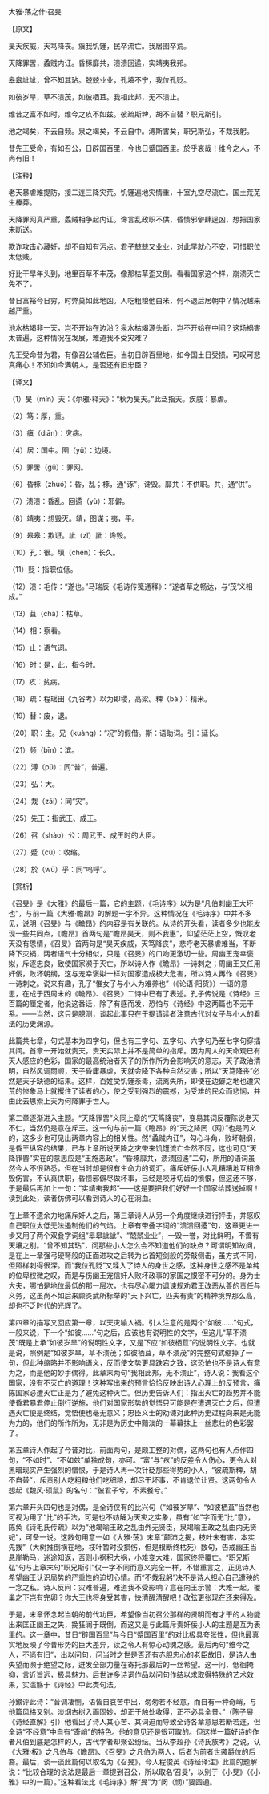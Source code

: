

大雅·荡之什·召旻

【原文】

旻天疾威，天笃降丧。瘨我饥馑，民卒流亡。我居圉卒荒。

天降罪罟，蟊贼内讧。昏椓靡共，溃溃回遹，实靖夷我邦。

皋皋訿訿，曾不知其玷。兢兢业业，孔填不宁，我位孔贬。

如彼岁旱，草不溃茂，如彼栖苴。我相此邦，无不溃止。

维昔之富不如时，维今之疚不如兹。彼疏斯粺，胡不自替？职兄斯引。

池之竭矣，不云自频。泉之竭矣，不云自中。溥斯害矣，职兄斯弘，不烖我躬。

昔先王受命，有如召公，日辟国百里，今也日蹙国百里。於乎哀哉！维今之人，不尚有旧！

【注释】

老天暴虐难提防，接二连三降灾荒。饥馑遍地灾情重，十室九空尽流亡。国土荒芜生榛莽。

天降罪网真严重，蟊贼相争起内讧。谗言乱政职不供，昏愦邪僻肆逞凶，想把国家来断送。

欺诈攻击心藏奸，却不自知有污点。君子兢兢又业业，对此早就心不安，可惜职位太低贱。

好比干旱年头到，地里百草不丰茂，像那枯草歪又倒。看看国家这个样，崩溃灭亡免不了。

昔日富裕今日穷，时弊莫如此地凶。人吃粗粮他白米，何不退后居朝中？情况越来越严重。

池水枯竭非一天，岂不开始在边沿？泉水枯竭源头断，岂不开始在中间？这场祸害太普遍，这种情况在发展，难道我不受灾难？

先王受命昔为君，有像召公辅佐臣。当初日辟百里地，如今国土日受损。可叹可悲真痛心！不知如今满朝人，是否还有旧忠臣？

【译文】

（1）旻（mín）天：《尔雅·释天》：“秋为旻天。”此泛指天。疾威：暴虐。

（2）笃：厚，重。

（3）瘨（diān）：灾病。

（4）居：国中。圉（yǔ）：边境。

（5）罪罟（gǔ）：罪网。

（6）昏椓（zhuó）：昏，乱；椓，通“诼”，谗毁。靡共：不供职。共，通“供”。

（7）溃溃：昏乱。回遹（yù）：邪僻。

（8）靖夷：想毁灭。靖，图谋；夷，平。

（9）皋皋：欺诳。訿（zǐ）訿：谗毁。

（10）孔：很。填（chén）：长久。

（11）贬：指职位低。

（12）溃：毛传：“遂也。”马瑞辰《毛诗传笺通释》：“遂者草之畅达，与‘茂’义相成。”

（13）苴（chá）：枯草。

（14）相：察看。

（15）止：语气词。

（16）时：是，此，指今时。

（17）疚：贫病。

（18）疏：程瑶田《九谷考》以为即稷，高粱。粺（bài）：精米。

（19）替：废，退。

（20）职：主。兄（kuàng）：“况”的假借。斯：语助词。引：延长。

（21）频（bīn）：滨。

（22）溥（pǔ）：同“普”，普遍。

（23）弘：大。

（24）烖（zāi）：同“灾”。

（25）先王：指武王、成王。

（26）召（shào）公：周武王、成王时的大臣。

（27）蹙（cù）：收缩。

（28）於（wū）乎：同“呜呼”。

【赏析】

《召旻》是《大雅》的最后一篇，它的主题，《毛诗序》以为是“凡伯刺幽王大坏也”，与前一篇《大雅·瞻昂》的解题一字不异。这种情况在《毛诗序》中并不多见，说明《召旻》与《瞻昂》的内容是有关联的。从诗的开头看，读者多少也能发现一些共同点，《瞻昂》首两句是“瞻昂昊天，则不我惠”，仰望茫茫上空，慨叹老天没有恩情，《召旻》首两句是“昊天疾威，天笃降丧”，悲呼老天暴虐难当，不断降下灾祸，两者语气十分相似，只是《召旻》的口吻更激切一些。周幽王宠幸褒姒，斥逐忠良，致使国家濒于灭亡，所以诗人作《瞻昂》一诗刺之；周幽王又任用奸佞，败坏朝纲，这与宠幸褒姒一样对国家造成极大危害，所以诗人再作《召旻》一诗刺之。说来有趣，孔子“惟女子与小人为难养也”（《论语·阳货》）一语的意思，在成于西周末的《瞻昂》、《召旻》二诗中已有了表述。孔子传说是《诗经》三百篇的厘定者，他说这番话，除了有感而发，恐怕与《诗经》中这两篇也不无干系。——当然，这只是臆测，谈起此事只在于提请读者注意古代对女子与小人的看法的历史渊源。

此篇共七章，句式基本为四字句，但也有三字句、五字句、六字句乃至七字句穿插其间。首章一开始就责天，责天实际上并不是简单的指斥。因为周人的天命观已有天人感应的色彩，国家的最高统治者天子的所作所为会影响天的意志，天子政治清明，自然风调雨顺，天子昏庸暴虐，天就会降下各种自然灾害；所以“天笃降丧”必然是天子缺德的结果。这样，百姓受饥馑荼毒，流离失所，即使在边僻之地也遭灾荒的惨象马上就攫住了读者的心，使之受到强烈的震撼，为受难的民众而悲悯，并由此去思索上天为何降罪于世人。

第二章逐渐进入主题。“天降罪罟”义同上章的“天笃降丧”，变易其词反覆陈说老天不仁，当然仍是意在斥王。这一句与前一篇《瞻昂》的“天之降罔（网）”也是同义的，这多少也可见出两章内容上的相关性。然“蟊贼内讧”，勾心斗角，败坏朝纲，是昏王纵容的结果，已与上章所说天降之灾带来饥馑流亡全然不同，这也可见“天降罪罟”实在的意思应是“王施恶政”。“昏椓靡共，溃溃回遹”二句，所用的语词虽然今人不很熟悉，但在当时却是很有生命力的词汇。痛斥奸佞小人乱糟糟地互相谗毁伤害，不认真供职，昏愦邪僻尽做坏事，已经是咬牙切齿的愤恨，但这还不够，于是最后再加上一句：“实靖夷我邦”——这是要把我们好好一个国家给葬送掉啊！读到此处，读者仿佛可以看到诗人的心在淌血。

在上章不遗余力地痛斥奸人之后，第三章诗人从另一个角度继续进行抨击，并感叹自己职位太低无法遏制他们的气焰。上章有带叠字词的“溃溃回遹”句，这章更进一步又用了两个双叠字词组“皋皋訿訿”、“兢兢业业”，一毁一誉，对比鲜明，不啻有天壤之别。“曾不知其玷”，问那些小人怎么会不知道他们的缺点？可谓明知故问，是在上一章强弓硬弩般的正面进攻之后转为匕首短剑般的旁敲侧击，虽方式不同，但照样刺得很深。而“我位孔贬”又糅入了诗人的身世之感，这种身世之感不是单纯的位卑权微之叹，而是与伤幽王宠信奸人败坏政事的家国之恨密不可分的。身为士大夫，哪怕是地位最低的那一层次，也有尽心竭力讽谏规劝君王改恶从善的责任与义务，这虽尚不如后来顾炎武所标举的“天下兴亡，匹夫有责”的精神境界那么高，却也不乏时代的光辉了。

第四章的描写又回应第一章，以天灾喻人祸。引人注意的是两个“如彼……”句式，一般来说，下一个“如彼……”句之后，应该也有说明性的文字，但这儿“草不溃茂”既是上承“如彼岁旱”的说明性文字，又是下应“如彼栖苴”的说明性文字。也就是说，照例是“如彼岁旱，草不溃茂；如彼栖苴，草不溃茂”的完整句式缩掉了一句，但此种缩略并不影响语义，反而使文势更具跌宕之致，这恐怕也不是诗人有意为之，而是他的妙手偶得。此章末两句“我相此邦，无不溃止”，诗人说：我看这个国家，没有不灭亡的道理！这种写出来的预言恰恰反映出诗人心理上的反预言，痛陈国家必遭灭亡正是为了避免这种灭亡。但历史告诉人们：指出灭亡的趋势并不能使昏君暴君停止倒行逆施，他们对国家形势的觉悟只可能是在遭遇灭亡之后，但遭遇灭亡便是终结，觉悟便也毫无意义；忠臣义士的劝谏对此种历史过程向来是无能为力的，他们的所作所为，无非是为历史中黯淡的一幕幕抹上一丝悲壮的色彩罢了。

第五章诗人作起了今昔对比，前面两句，是颇工整的对偶，这两句也有人点作四句，“不如时”、“不如兹”单独成句，亦可。“富”与“疚”的反差令人伤心，更令人对黑暗现实产生强烈的憎恨，于是诗人再一次针砭那些得势的小人，“彼疏斯粺，胡不自替”，斥责别人吃粗粮他们吃细粮，却尽干坏事，不肯退位让贤。这两句令人想起《魏风·硕鼠》的名句：“彼君子兮，不素餐兮。”

第六章开头四句也是对偶，是全诗仅有的比兴句（“如彼岁旱”、“如彼栖苴”当然也可视为用了“比”的手法，可是也不妨解为天灾之实象，虽有“如”字而无“比”意），陈奂《诗毛氏传疏》以为“池竭喻王政之乱由外无贤臣，泉竭喻王政之乱由内无贤妃”，可备一说。这数句用意一如《大雅·荡》末章“颠沛之揭，枝叶未有害，本实先拨”（大树推倒横在地，枝叶暂时没损伤，但是根断终枯死）数句，告戒幽王当悬崖勒马，迷途知返，否则小祸积大祸，小难变大难，国家终将覆亡。“职兄斯弘”句与上章末句“职兄斯引”仅一字不同而意义完全一样，不惜重言之，正见诗人希望幽王认识局势的严重性的迫切心情。而“不烖我躬”决不是诗人担心自己遭殃的一念之私。诗人反问：灾难普遍，难道我不受影响？意在向王示警：大难一起，覆巢之下岂有完卵？你大王也将身受其害，快清醒清醒吧！改弦更张现在还来得及。

于是，末章怀念起当朝的前代功臣，希望像当初召公那样的贤明而有才干的人物能出来匡正幽王之失，挽狂澜于既倒，而这又是与此篇斥责奸佞小人的主题是互为表里的。这一章中，昔日“辟国百里”与今日“蹙国百里”的对比极具夸张性，但也最真实地反映了今昔形势的巨大差异，读之令人有惊心动魂之感。最后两句“维今之人，不尚有旧”，出以问句，问当时之世是否还有赤胆忠心的老臣故旧，是诗人由失望而濒于绝望之际，迸发全部力量在寄托那最后的一丝希望。这一问，低徊掩抑，言近旨远，极具魅力。后世许多诗词作品以问句作结以求取得特殊的艺术效果，实滥觞于《诗经》中此类句法。

孙鑛评此诗：“音调凄恻，语皆自哀苦中出，匆匆若不经意，而自有一种奇峭，与他篇风格又别。淡烟古树入画固妙，却正于触处收得，正不必具全景。”（陈子展《诗经直解》引）他看出了诗人其心苦、其词迫而导致全诗各章意思若断若连，但全诗“不经意”中自有“奇峭”的特色。他的意见还是很可取的。但这样一篇好诗的作者凡伯到底是怎样的人，古代学者却聚讼纷纭。当从李超孙《诗氏族考》之说，认《大雅·板》之凡伯与《瞻昂》、《召旻》之凡伯为两人，后者为前者世袭爵位的后裔。最后，谈一谈此篇何以取名为《召旻》，今人程俊英《诗经译注》此篇的题解说：“比较合理的说法是最后一章提到召公，所以取名‘召旻’，以别于《小旻》（《小雅》中的一篇）。”这种看法比《毛诗序》解“旻”为“闵（悯）”要圆通。

